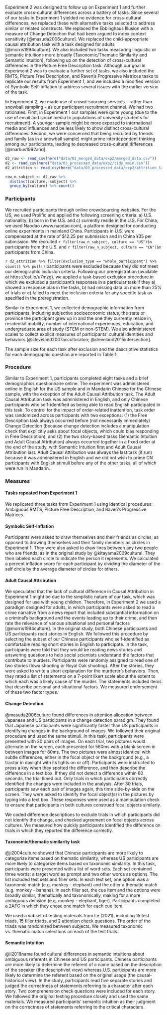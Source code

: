 


Experiment 2 was designed to follow up on Experiment 1 and further evaluate cross-cultural differences across a battery of tasks. Since several of our tasks in Experiment 1 yielded no evidence for cross-cultural differences, we replaced these with alternative tasks selected to address similar or related constructs. We replaced the Ebbinghaus Illusion with a measure of Change Detection that had been argued to index context sensitivity [@masuda2006culture]. We replaced the child-appropriate causal attribution task with a task designed for adults [@morris1994culture]. We also included two tasks measuring linguistic or semantic intuitions more broadly (Taxonomic/Thematic Similarity and Semantic Intuition), following up on the detection of cross-cultural differences in the Picture Free Description task. Although our goal in Experiment 2 was to evaluate a further set of tasks, we also included the RMTS, Picture Free Description, and Raven’s Progressive Matrices tasks to replicate our results from Experiment 1, and we included a modified version of Symbolic Self-Inflation to address several issues with the earlier version of the task. 

In Experiment 2, we made use of crowd-sourcing services – rather than snowball sampling – as our participant recruitment channel. We had two rationales. First, in Experiment 1 our samples were quite young (due to the use of email and social media to populations of university students for recruitment). A younger sample might be more exposed to international media and influences and be less likely to show distinct cross-cultural differences. Second, we were concerned that being recruited by friends and family (as in a snowball sample) might prime interdependent thinking among our participants, leading to decreased cross-cultural differences [@markus1992and]. 

```r
d2_raw <- read_csv(here("data/01_merged_data/exp2/merged_data.csv"))
d2 <- read_csv(here("data/03_processed_data/exp2/tidy_main.csv"))
d2_attrition <- read_csv(here("data/03_processed_data/exp2/attrition_table.csv"))
```

```r
raw_n_subject <- d2_raw %>% 
  distinct(culture, subject) %>% 
  group_by(culture) %>% count()
```

### Participants 

We recruited participants through online crowdsourcing websites. For the US, we used Prolific and applied the following screening criteria: a) U.S. nationality; b) born in the U.S. and c) currently reside in the U.S. For China, we used Naodao (www.naodao.com), a platform designed for conducting online experiments in mainland China. Participants in U.S. were compensated at the rate of \$12.25 per submission and in China ¥35 per submission. We recruited `r filter(raw_n_subject, culture == "US")$n` participants from the U.S. and `r filter(raw_n_subject, culture == "CN")$n` participants from China. 

`r d2_attrition %>% filter(exclusion_type == "whole_participant") %>% count() %>% pull()` participants were excluded because they did not meet our demographic inclusion criteria. Following our preregistration (available at https://osf.io/u7mzg), we applied a task-based exclusion procedure in which we excluded a participant's responses in a particular task if they a) showed a response bias in the tasks, b) had missing data on more than 25% of trials or c) failed to meet the inclusion criteria for any specific task as specified in the preregistration. 

Similar to Experiment 1, we collected demographic information from participants, including subjective socioeconomic status, the state or province the participant grew up in and the one they currently reside in, residential mobility, number of international experiences, education, and undergraduate area of study (STEM or non-STEM). We also administered scales to collect explicit measures of participants’ cultural identities and behaviors [@cleveland2007acculturaton; @cleveland2015intersection]. 

The sample size for each task after exclusion and the descriptive statistics for each demographic question are reported in Table 1.

### Procedure 

Similar to Experiment 1, participants completed eight tasks and a brief demographics questionnaire online. The experiment was administered online in English for the US sample and in Mandarin Chinese for the Chinese sample, with the exception of the Adult Causal Attribution task. The Adult Causal Attribution task was administered in English, and only Chinese participants who self-identified as being able to read English participated in this task. To control for the impact of order-related inattention, task order was randomized across participants with two exceptions: (1) the Free Description task always occurred before (not necessarily immediately) Change Detection (because change detection includes a manipulation check that explicitly asks about focal objects, which could bias responding in Free Description), and (2) the two story-based tasks (Semantic Intuition and Adult Causal Attribution) always occurred together in a fixed order at the end of the study, with Semantic Intuition first and Adult Causal Attribution last. Adult Causal Attribution was always the last task (if run) because it was administered in English and we did not wish to prime CN participants with English stimuli before any of the other tasks, all of which were run in Mandarin.

### Measures 

#### Tasks repeated from Experiment 1

We replicated three tasks from Experiment 1 using identical procedures: Ambiguous RMTS, Picture Free Description, and Raven’s Progressive Matrices.

#### Symbolic Self-Inflation 

Participants were asked to draw themselves and their friends as circles, as opposed to drawing themselves and their family members as circles in Experiment 1. They were also asked to draw lines between any two people who are friends, as in the original study by @kitayama2009cultural. They then labeled each circle to indicate the person it represents. We calculated a percent inflation score for each participant by dividing the diameter of the self circle by the average diameter of circles for others.

#### Adult Causal Attribution 

We speculated that the lack of cultural difference in Causal Attribution in Experiment 1 might be due to the simplistic nature of our task, which was designed for use with young children. Therefore, in Experiment 2 we used a paradigm designed for adults, in which participants were asked to read a crime narrative from a news report that included substantial information on a criminal’s background and the events leading up to their crime, and then rate the relevance of various situational and personal factors [@morris1994culture]. In the original study, both Chinese participants and US participants read stories in English. We followed this procedure by selecting the subset of our Chinese participants who self-identified as comfortable reading short stories in English to participate. In the task, participants were told that they would be reading news stories and answering questions to help social scientists understand the factors that contribute to murders. Participants were randomly assigned to read one of two stories (Iowa shooting or Royal Oak shooting). After the stories, they were asked to write a short explanation for the murderer’s behaviors. Then, they rated a list of statements on a 7-point likert scale about the extent to which each  was a likely cause of the murder. The statements included items that describe personal and situational factors. We measured endorsement of these two factor types. 

#### Change Detection 

@masuda2006culture found differences in attention allocation between Japanese and US participants in a change detection paradigm. They found that Japanese participants were significantly faster than US participants in identifying changes in the background of images. We followed their original procedure and used the same stimuli. In this task, participants were presented with 30 pairs of images. On each trial, two pictures would alternate on the screen, each presented for 560ms with a blank screen in between images for 80ms. The two pictures were almost identical with subtle differences, either in the focal object or the background (e.g., a tractor in daylight with its lights on or off). Participants were instructed to press a key when they spotted the difference, and then describe the difference in a text box. If they did not detect a difference within 60 seconds, the trial timed out. Only trials in which participants correctly identified the changes were included in the analysis. After 30 trials, participants saw each pair of images again, this time side-by-side on the screen. They were asked to identify the focal object(s) in the pictures by typing into a text box. These responses were used as a manipulation check to ensure that participants in both cultures construed focal objects similarly. 

We coded difference descriptions to exclude trials in which participants did not identify the change, and checked agreement on focal objects across cultures. We measured how quickly participants identified the difference on trials in which they reported the difference correctly.

#### Taxonomic/thematic similarity task

@ji2004culture showed that Chinese participants are more likely to categorize items based on thematic similarity, whereas US participants are more likely to categorize items based on taxonomic similarity. In this task, participants were presented with a list of word sets. Each set contained three words: a target word as prompt and two other words as options. The list included test sets and filler sets. In each test set, one option was a taxonomic match (e.g. monkey - elephant) and the other a thematic match (e.g. monkey - banana). In each filler set, the cue item and the options were broadly similar, thematically and taxonomically, making for a more ambiguous decision (e.g. monkey - elephant, tiger). Participants completed a 2AFC in which they chose one match for each cue item. 

We used a subset of testing materials from Le (2021), including 15 test triads, 15 filler triads, and 2 attention check questions. The order of the triads was randomized between subjects. We measured taxonomic vs. thematic match selections on each of the test trials. 


#### Semantic Intuition 

@li2018name found cultural differences in semantic intuitions about ambiguous referents in Chinese and US participants. Chinese participants are more likely to determine the referent of a name based on the description of the speaker (the descriptivist view) whereas U.S. participants are more likely to determine the referent based on the original usage (the causal-historical view). In the study, participants read five separate stories and judged the correctness of statements referring to a character after each story. Two comprehension check questions were included for each story. We followed the original testing procedure closely and used the same materials. We measured participants’ semantic intuition as their judgment on the correctness of statements referring to the critical characters. 



